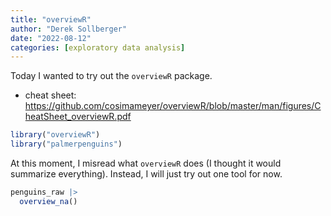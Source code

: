 ```yaml
---
title: "overviewR"
author: "Derek Sollberger"
date: "2022-08-12"
categories: [exploratory data analysis]
---
```


Today I wanted to try out the `overviewR` package.

* cheat sheet: [https://github.com/cosimameyer/overviewR/blob/master/man/figures/CheatSheet_overviewR.pdf](https://github.com/cosimameyer/overviewR/blob/master/man/figures/CheatSheet_overviewR.pdf)


```r
library("overviewR")
library("palmerpenguins")
```
At this moment, I misread what `overviewR` does (I thought it would summarize everything).  Instead, I will just try out one tool for now.

```r
penguins_raw |>
  overview_na()
```

